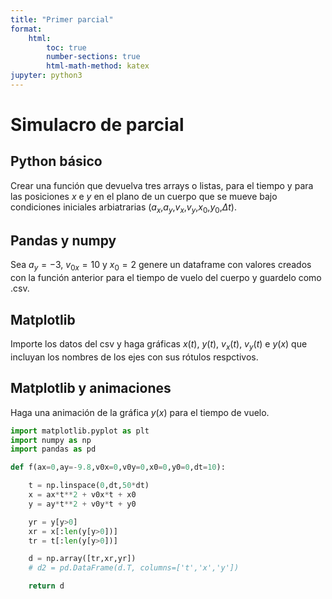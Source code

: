 ```yaml
---
title: "Primer parcial"
format: 
    html: 
        toc: true
        number-sections: true
        html-math-method: katex
jupyter: python3
---
```


# Simulacro de parcial

::: {#exr-primero}
## Python básico

Crear una función que devuelva tres arrays o listas, para el tiempo y para las posiciones $x$ e $y$ 
en el plano de un cuerpo que se mueve bajo condiciones iniciales arbiatrarias ($a_x$,$a_y$,$v_x$,$v_y$,$x_0$,$y_0$,$\Delta t$).
:::

::: {#exr-segundo}
## Pandas y numpy

Sea $a_y=-3$, $v_{0x}=10$ y $x_0=2$ genere un dataframe con valores creados con la función anterior para el tiempo de vuelo del cuerpo y guardelo como .csv.
:::

::: {#exr-tercero}
## Matplotlib

Importe los datos del csv y haga gráficas $x(t)$, $y(t)$, $v_x(t)$, $v_y(t)$ e $y(x)$ que incluyan los nombres de los ejes con sus rótulos respctivos.
:::

::: {#exr-extra}
## Matplotlib y animaciones

Haga una animación de la gráfica $y(x)$ para el tiempo de vuelo.
:::


``` python

import matplotlib.pyplot as plt
import numpy as np
import pandas as pd

def f(ax=0,ay=-9.8,v0x=0,v0y=0,x0=0,y0=0,dt=10):

    t = np.linspace(0,dt,50*dt)
    x = ax*t**2 + v0x*t + x0
    y = ay*t**2 + v0y*t + y0

    yr = y[y>0]
    xr = x[:len(y[y>0])]
    tr = t[:len(y[y>0])]

    d = np.array([tr,xr,yr])
    # d2 = pd.DataFrame(d.T, columns=['t','x','y'])

    return d
```
